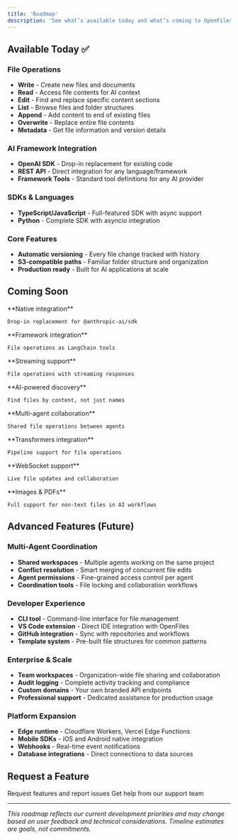 ```yaml
---
title: 'Roadmap'
description: 'See what’s available today and what’s coming to OpenFiles.'
---
```


## Available Today ✅

### File Operations
- **Write** - Create new files and documents
- **Read** - Access file contents for AI context
- **Edit** - Find and replace specific content sections  
- **List** - Browse files and folder structures
- **Append** - Add content to end of existing files
- **Overwrite** - Replace entire file contents
- **Metadata** - Get file information and version details

### AI Framework Integration
- **OpenAI SDK** - Drop-in replacement for existing code
- **REST API** - Direct integration for any language/framework
- **Framework Tools** - Standard tool definitions for any AI provider

### SDKs & Languages
- **TypeScript/JavaScript** - Full-featured SDK with async support
- **Python** - Complete SDK with asyncio integration

### Core Features
- **Automatic versioning** - Every file change tracked with history
- **S3-compatible paths** - Familiar folder structure and organization
- **Production ready** - Built for AI applications at scale

## Coming Soon


<CardGroup cols={2}>
  <Card title="Anthropic Claude" icon="brain">
    **Native integration**
    
    Drop-in replacement for @anthropic-ai/sdk
  </Card>
  
  <Card title="LangChain Tools" icon="link">
    **Framework integration**
    
    File operations as LangChain tools
  </Card>
  
  <Card title="Vercel AI SDK" icon="triangle">
    **Streaming support**
    
    File operations with streaming responses
  </Card>
  
  <Card title="Semantic Search" icon="magnifying-glass">
    **AI-powered discovery**
    
    Find files by content, not just names
  </Card>
  <Card title="AutoGen" icon="users">
    **Multi-agent collaboration**
    
    Shared file operations between agents
  </Card>
  
  <Card title="Hugging Face" icon="face-smile">
    **Transformers integration**
    
    Pipeline support for file operations
  </Card>
  
  <Card title="Real-time Sync" icon="arrows-rotate">
    **WebSocket support**
    
    Live file updates and collaboration
  </Card>
  
  <Card title="Binary File Support" icon="image">
    **Images & PDFs**
    
    Full support for non-text files in AI workflows
  </Card>
</CardGroup>

## Advanced Features (Future)

### Multi-Agent Coordination
- **Shared workspaces** - Multiple agents working on the same project
- **Conflict resolution** - Smart merging of concurrent file edits
- **Agent permissions** - Fine-grained access control per agent
- **Coordination tools** - File locking and collaboration workflows

### Developer Experience
- **CLI tool** - Command-line interface for file management
- **VS Code extension** - Direct IDE integration with OpenFiles
- **GitHub integration** - Sync with repositories and workflows
- **Template system** - Pre-built file structures for common patterns

### Enterprise & Scale  
- **Team workspaces** - Organization-wide file sharing and collaboration
- **Audit logging** - Complete activity tracking and compliance
- **Custom domains** - Your own branded API endpoints
- **Professional support** - Dedicated assistance for production usage

### Platform Expansion
- **Edge runtime** - Cloudflare Workers, Vercel Edge Functions
- **Mobile SDKs** - iOS and Android native integration
- **Webhooks** - Real-time event notifications
- **Database integrations** - Direct connections to data sources

## Request a Feature

<CardGroup cols={2}>
  <Card title="GitHub Issues" icon="github" href="https://github.com/openfiles-ai/openfiles/issues">
    Request features and report issues
  </Card>
  <Card title="Email Support" icon="envelope" href="mailto:support@openfiles.ai">
    Get help from our support team
  </Card>
</CardGroup>

---

*This roadmap reflects our current development priorities and may change based on user feedback and technical considerations. Timeline estimates are goals, not commitments.*